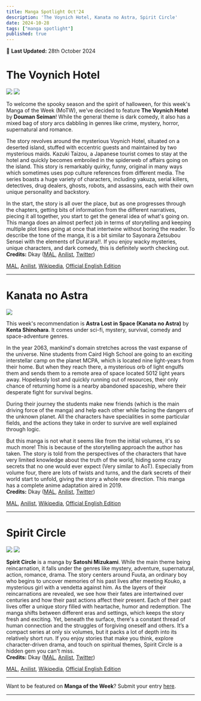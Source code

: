 ```yaml
---
title: Manga Spotlight Oct'24
description: 'The Voynich Hotel, Kanata no Astra, Spirit Circle'
date: 2024-10-28
tags: ["manga spotlight"]
published: true
---
```


📅 **Last Updated:** 28th October 2024

# **The Voynich Hotel**

<div style={{ display: 'grid', gridTemplateColumns: '1fr 1fr', gap: '20px', marginTop: '-40px', marginBottom: '-30px' }}>
  <img src="/images/blog/manga-spotlight-oct24/voynich-1.webp"/>
  <img src="/images/blog/manga-spotlight-oct24/voynich-2.webp"/>
</div>

To welcome the spooky season and the spirit of halloween, for this week's Manga of the Week (MoTW), we’ve decided to feature **The Voynich Hotel** by **Douman Seiman**! While the general theme is dark comedy, it also has a mixed bag of story arcs dabbling in genres like  crime, mystery, horror, supernatural and romance.

The story revolves around the mysterious Voynich Hotel, situated on a deserted island, stuffed with eccentric guests and maintained by two mysterious maids. Kazuki Taizou, a Japanese tourist comes to stay at the hotel and quickly becomes embroiled in the spiderweb of affairs going on the island. This story is remarkably quirky, funny, original in many ways which sometimes uses pop culture references from different media. The series boasts a huge variety of characters, including yakuza, serial killers, detectives, drug dealers, ghosts, robots, and assassins, each with their own unique personality and backstory.

In the start, the story is all over the place, but as one progresses through the chapters, getting bits of information from the different narratives, piecing it all together, you start to get the general idea of what's going on. This manga does an almost perfect job in terms of storytelling and keeping multiple plot lines going at once that intertwine without boring the reader. To describe the tone of the manga, it is a bit similar to Sayonara Zetsubou Sensei with the elements of Durarara!!. If you enjoy wacky mysteries, unique characters, and dark comedy, this is definitely worth checking out. \
**Credits:** Dkay
(<a href="https://myanimelist.net/profile/Dkayyy" target="_blank">MAL</a>,
<a href="https://anilist.co/user/Dkayyy" target="_blank">Anilist</a>,
<a href="https://x.com/dkay019" target="_blank">Twitter</a>)

[MAL](https://myanimelist.net/manga/25250/Voynich_Hotel), [Anilist](https://anilist.co/manga/55250/The-Voynich-Hotel), [Wikipedia](https://en.m.wikipedia.org/wiki/The_Voynich_Hotel), [Official English Edition](https://sevenseasentertainment.com/series/the-voynich-hotel)

<hr className="my-4 mt-8 mb-8" />

# **Kanata no Astra**

<div style={{ display: 'grid', gridTemplateColumns: '1fr', gap: '20px', marginTop: '-40px', marginBottom: '-30px' }}>
  <img src="/images/blog/manga-spotlight-oct24/kanata.webp"/>
</div>

This week's recommendation is **Astra Lost in Space (Kanata no Astra)** by **Kenta Shinohara**. It comes under sci-fi, mystery, survival, comedy and space-adventure genres.

In the year 2063, mankind's domain stretches across the vast expanse of the universe. Nine students from Caird High School are going to an exciting interstellar camp on the planet MCPA, which is located nine light-years from their home. But when they reach there, a mysterious orb of light engulfs them and sends them to a remote area of space located 5012 light years away. Hopelessly lost and quickly running out of resources, their only chance of returning home is a nearby abandoned spaceship, where their desperate fight for survival begins.

During their journey the students make new friends (which is the main driving force of the manga) and help each other while facing the dangers of the unknown planet. All the characters have specialities in some particular fields, and the actions they take in order to survive are well explained through logic.

But this manga is not what it seems like from the initial volumes, it's so much more! This is because of the storytelling approach the author has taken. The story is told from the perspectives of the characters that have very limited knowledge about the truth of the world, hiding some crazy secrets that no one would ever expect (Very similar to AoT). Especially from volume four, there are lots of twists and turns, and the dark secrets of their world start to unfold, giving the story a whole new direction. This manga has a complete anime adaptation aired in 2019. \
**Credits:** Dkay
(<a href="https://myanimelist.net/profile/Dkayyy" target="_blank">MAL</a>,
<a href="https://anilist.co/user/Dkayyy" target="_blank">Anilist</a>,
<a href="https://x.com/dkay019" target="_blank">Twitter</a>)

[MAL](https://myanimelist.net/manga/98578/Kanata_no_Astra), [Anilist](https://anilist.co/manga/87442/Kanata-no-Astra), [Wikipedia](https://en.m.wikipedia.org/wiki/Astra_Lost_in_Space), [Official English Edition](https://mangaplus.shueisha.co.jp/titles/100197)

<hr className="my-4 mt-8 mb-8" />

# **Spirit Circle**

<div style={{ display: 'grid', gridTemplateColumns: '1fr 1fr', gap: '20px', marginTop: '-40px', marginBottom: '-30px' }}>
  <img src="/images/blog/manga-spotlight-oct24/spirit-1.webp"/>
  <img src="/images/blog/manga-spotlight-oct24/spirit-2.webp"/>
</div>

**Spirit Circle** is a manga by **Satoshi Mizukami**. While the main theme being reincarnation, it falls under the genres like mystery, adventure, supernatural, action, romance, drama. The story centers around Fuuta, an ordinary boy who begins to uncover memories of his past lives after meeting Kouko, a mysterious girl with a vendetta against him. As the layers of their reincarnations are revealed, we see how their fates are intertwined over centuries and how their past actions affect their present. Each of their past lives offer a unique story filled with heartache, humor and redemption. The manga shifts between different eras and settings, which keeps the story fresh and exciting. Yet, beneath the surface, there's a constant thread of human connection and the struggles of forgiving oneself and others. It’s a compact series at only six volumes, but it packs a lot of depth into its relatively short run. If you enjoy stories that make you think, explore character-driven drama, and touch on spiritual themes, Spirit Circle is a hidden gem you can't miss. \
**Credits:** Dkay
(<a href="https://myanimelist.net/profile/Dkayyy" target="_blank">MAL</a>,
<a href="https://anilist.co/user/Dkayyy" target="_blank">Anilist</a>,
<a href="https://x.com/dkay019" target="_blank">Twitter</a>)

[MAL](https://myanimelist.net/manga/38071/Spirit_Circle), [Anilist](https://anilist.co/manga/68071/Spirit-Circle), [Wikipedia](https://en.wikipedia.org/wiki/Spirit_Circle), [Official English Edition](https://mangaplanet.com/comic/5ebcb0d4a1cbd)

<hr className="my-4 mt-2 mb-4" />

Want to be featured on **Manga of the Week**? Submit your entry [here](https://forms.gle/mH9uv5naDSRXGZU29).

<hr className="my-0 mt-2 mb-4" />

